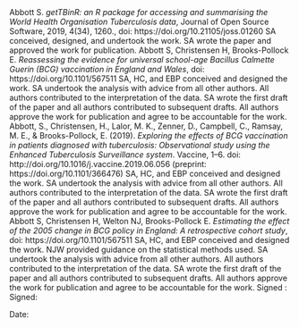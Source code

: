

Abbott S. *getTBinR: an R package for accessing and summarising the World Health Organisation Tuberculosis data*,
Journal of Open Source Software, 2019, 4(34), 1260., doi: https://doi.org/10.21105/joss.01260 \par

SA conceived, designed, and undertook the work. SA wrote the paper and approved the work for publication. \par

Abbott S, Christensen H, Brooks-Pollock E. *Reassessing the evidence for universal school-age Bacillus Calmette Guerin (BCG) vaccination in England and Wales*, doi: https://doi.org/10.1101/567511 \par

SA, HC, and EBP conceived and designed the work. SA undertook the analysis with advice from all other authors. All authors contributed to the interpretation of the data. SA wrote the first draft of the paper and all authors contributed to subsequent drafts. All authors approve the work for publication and agree to be accountable for the work. \par

Abbott, S., Christensen, H., Lalor, M. K., Zenner, D., Campbell, C., Ramsay, M. E., & Brooks-Pollock, E. (2019). *Exploring the effects of BCG vaccination in patients diagnosed with tuberculosis: Observational study using the Enhanced Tuberculosis Surveillance system*. Vaccine, 1–6. doi: http://doi.org/10.1016/j.vaccine.2019.06.056 (preprint: https://doi.org/10.1101/366476) \par

SA, HC, and EBP conceived and designed the work. SA undertook the analysis with advice from all other authors. All authors contributed to the interpretation of the data. SA wrote the first draft of the paper and all authors contributed to subsequent drafts. All authors approve the work for publication and agree to be accountable for the work. \par

Abbott S, Christensen H, Welton NJ, Brooks-Pollock E. *Estimating the effect of the 2005 change in BCG policy in England: A retrospective cohort study*, doi: https://doi.org/10.1101/567511 \par

SA, HC, and EBP conceived and designed the work. NJW provided guidance on the statistical methods used. SA undertook the analysis with advice from all other authors. All authors contributed to the interpretation of the data. SA wrote the first draft of the paper and all authors contributed to subsequent drafts. All authors approve the work for publication and agree to be accountable for the work. \par

\vspace{10mm}

Signed :  \par

\vspace{10mm}

Signed: \par

\vspace{5mm}

Date: 